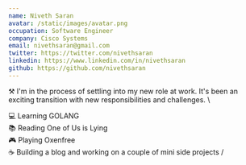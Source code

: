 ```yaml
---
name: Niveth Saran
avatar: /static/images/avatar.png
occupation: Software Engineer
company: Cisco Systems
email: nivethsaran@gmail.com
twitter: https://twitter.com/nivethsaran
linkedin: https://www.linkedin.com/in/nivethsaran
github: https://github.com/nivethsaran
---
```


⚒ I'm in the process of settling into my new role at work. It's been an exciting transition with new responsibilities and challenges. \

💻 Learning GOLANG \
📚 Reading One of Us is Lying \
🎮 Playing Oxenfree \
☕ Building a blog and working on a couple of mini side projects /
